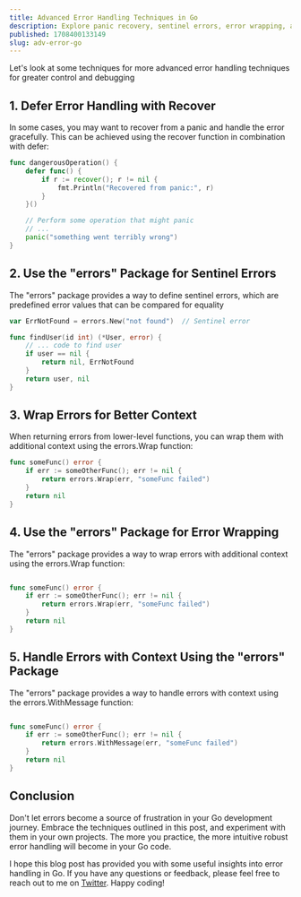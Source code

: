 ```yaml
---
title: Advanced Error Handling Techniques in Go
description: Explore panic recovery, sentinel errors, error wrapping, and error handling with added context for robust Go applications.
published: 1708400133149
slug: adv-error-go
---
```


Let&apos;s look at some techniques for more advanced error handling techniques for greater control and debugging

## 1. Defer Error Handling with Recover

In some cases, you may want to recover from a panic and handle the error gracefully. This can be achieved using the recover function in combination with defer:

```go
func dangerousOperation() {
    defer func() {
        if r := recover(); r != nil {
            fmt.Println("Recovered from panic:", r)
        }
    }()

    // Perform some operation that might panic
    // ...
    panic("something went terribly wrong")
}
```

## 2. Use the "errors" Package for Sentinel Errors

The "errors" package provides a way to define sentinel errors, which are predefined error values that can be compared for equality

```go
var ErrNotFound = errors.New("not found")  // Sentinel error

func findUser(id int) (*User, error) {
    // ... code to find user
    if user == nil {
        return nil, ErrNotFound
    }
    return user, nil
}
``` 

## 3. Wrap Errors for Better Context

When returning errors from lower-level functions, you can wrap them with additional context using the errors.Wrap function:

```go
func someFunc() error {
    if err := someOtherFunc(); err != nil {
        return errors.Wrap(err, "someFunc failed")
    }
    return nil
}
```

## 4. Use the "errors" Package for Error Wrapping

The "errors" package provides a way to wrap errors with additional context using the errors.Wrap function:

```go

func someFunc() error {
    if err := someOtherFunc(); err != nil {
        return errors.Wrap(err, "someFunc failed")
    }
    return nil
}
```

## 5. Handle Errors with Context Using the "errors" Package

The "errors" package provides a way to handle errors with context using the errors.WithMessage function:

```go

func someFunc() error {
    if err := someOtherFunc(); err != nil {
        return errors.WithMessage(err, "someFunc failed")
    }
    return nil
}
```

## Conclusion

Don&apos;t let errors become a source of frustration in your Go development journey. Embrace the techniques outlined in this post, and experiment with them in your own projects. The more you practice, the more intuitive robust error handling will become in your Go code.

I hope this blog post has provided you with some useful insights into error handling in Go. If you have any questions or feedback, please feel free to reach out to me on [Twitter](https://twitter.com/codewitty_). Happy coding! 
 